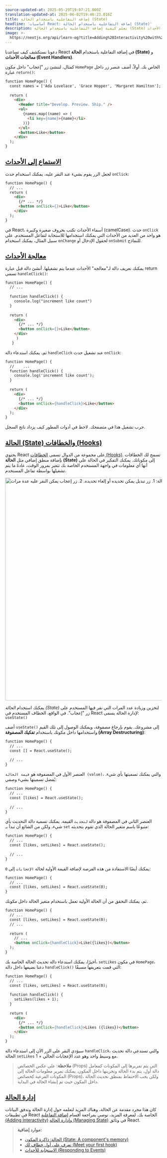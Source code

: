 ```yaml
---
source-updated-at: 2025-05-29T19:07:21.000Z
translation-updated-at: 2025-06-02T19:46:23.016Z
title: إضافة التفاعلية باستخدام الحالة (State)
headline: 'أساسيات React: إضافة التفاعلية باستخدام الحالة (State)'
description: تعلم كيفية إضافة التفاعلية باستخدام الحالة (State) ومستمعي الأحداث (Event Listeners).
image: >-
  https://nextjs.org/api/learn-og?title=Adding%20Interactivity%20with%20State&amp;chapter=7
---
```


دعونا نستكشف كيف تساعدنا React في إضافة التفاعلية باستخدام **الحالة (State)** و **معالجات الأحداث (Event Handlers)**.

كمثال، لننشئ زر "إعجاب" داخل مكون `HomePage` الخاص بك. أولاً، أضف عنصر زر داخل عبارة `return()`:

```html {12} filename="index.html"
function HomePage() {
  const names = ['Ada Lovelace', 'Grace Hopper', 'Margaret Hamilton'];
 
  return (
    <div>
      <Header title="Develop. Preview. Ship." />
      <ul>
        {names.map((name) => (
          <li key={name}>{name}</li>
        ))}
      </ul>
      <button>Like</button>
    </div>
  );
}
```

[الاستماع إلى الأحداث](#listening-to-events)
-------------------------------------------

لجعل الزر يقوم بشيء عند النقر عليه، يمكنك استخدام حدث `onClick`:

```html {6} filename="index.html"
function HomePage() {
  // ...
  return (
    <div>
      {/* ... */}
      <button onClick={}>Like</button>
    </div>
  );
}
```

في React، أسماء الأحداث تكتب بحروف صغيرة وكبيرة (camelCase). حدث `onClick` هو واحد من العديد من الأحداث التي يمكنك استخدامها للاستجابة لتفاعل المستخدم. على سبيل المثال، يمكنك استخدام `onChange` لحقول الإدخال أو `onSubmit` للنماذج.

[معالجة الأحداث](#handling-events)
-----------------------------------

يمكنك تعريف دالة لـ"معالجة" الأحداث عندما يتم تشغيلها. أنشئ دالة قبل عبارة return تسمى `handleClick()`:

```html {4,5,6} filename="index.html"
function HomePage() {
  // ...
 
  function handleClick() {
    console.log("increment like count")
  }
 
  return (
    <div>
      {/* ... */}
	  <button onClick={}>Like</button>
    </div>
     )
   }
```

ثم، يمكنك استدعاء دالة `handleClick` عند تشغيل حدث `onClick`:

```html {10} filename="index.html"
function HomePage() {
  // 	...
  function handleClick() {
    console.log('increment like count');
  }
 
  return (
    <div>
      {/* ... */}
      <button onClick={handleClick}>Like</button>
    </div>
  );
}
```

جرب تشغيل هذا في متصفحك. لاحظ في أدوات المطور كيف يزداد ناتج السجل.

[الحالة (State) والخطافات (Hooks)](#state-and-hooks)
-----------------------------------

يحتوي React على مجموعة من الدوال تسمى [الخطافات (Hooks)](https://react.dev/learn). تسمح لك الخطافات بإضافة منطق إضافي مثل **الحالة (State)** إلى مكوناتك. يمكنك التفكير في الحالة على أنها أي معلومات في واجهة المستخدم الخاصة بك تتغير بمرور الوقت، عادةً ما يتم تشغيلها بواسطة تفاعل المستخدم.

<Image
  alt="مثالان مختلفان للحالة: 1. زر تبديل يمكن تحديده أو إلغاء تحديده. 2. زر إعجاب يمكن النقر عليه عدة مرات."
  srcLight="https://h8DxKfmAPhn8O0p3.public.blob.vercel-storage.com/learn/light/learn-state.png"
  srcDark="https://h8DxKfmAPhn8O0p3.public.blob.vercel-storage.com/learn/dark/learn-state.png"
  width="1600"
  height="714"
/>

يمكنك استخدام _الحالة (State)_ لتخزين وزيادة عدد المرات التي نقر فيها المستخدم على زر "إعجاب". في الواقع، الخطاف المستخدم في React لإدارة الحالة يسمى: `useState()`

أضف `useState()` إلى مشروعك. يقوم بإرجاع مصفوفة، ويمكنك الوصول إلى تلك القيم واستخدامها داخل مكونك باستخدام **تفكيك المصفوفة (Array Destructuring)**:

```html {3} filename="index.html"
function HomePage() {
  // ...
  const [] = React.useState();
 
  // ...
}
```

العنصر الأول في المصفوفة هو `قيمة الحالة (value)`، والتي يمكنك تسميتها بأي شيء. يُفضل تسميتها بشيء وصفي:

```html {3} filename="index.html"
function HomePage() {
  // ...
  const [likes] = React.useState();
 
  // ...
}
```

العنصر الثاني في المصفوفة هو دالة `لتحديث` القيمة. يمكنك تسمية دالة التحديث بأي شيء، ولكن من الشائع أن تبدأ بـ `set` متبوعًا باسم متغير الحالة الذي تقوم بتحديثه:

```html {3} filename="index.html"
function HomePage() {
  // ...
  const [likes, setLikes] = React.useState();
 
  // ...
}
```

يمكنك أيضًا الاستفادة من هذه الفرصة لإضافة القيمة الأولية لحالة `الإعجابات` إلى `0`:

```html {3} filename="index.html"
function HomePage() {
  // ...
  const [likes, setLikes] = React.useState(0);
}
```

ثم، يمكنك التحقق من أن الحالة الأولية تعمل باستخدام متغير الحالة داخل مكونك.

```html {2,7} filename="index.html"
function HomePage() {
  // ...
  const [likes, setLikes] = React.useState(0);
  // ...
 
  return (
    // ...
    <button onClick={handleClick}>Like({likes})</button>
  );
}
```

أخيرًا، يمكنك استدعاء دالة تحديث الحالة الخاصة بك، `setLikes` في مكون `HomePage`، دعنا نضيفها داخل دالة `handleClick()` التي قمت بتعريفها مسبقًا:

```html {6} filename="index.html"
function HomePage() {
  // ...
  const [likes, setLikes] = React.useState(0);
 
  function handleClick() {
    setLikes(likes + 1);
  }
 
  return (
    <div>
      {/* ... */}
      <button onClick={handleClick}>Likes ({likes})</button>
    </div>
  );
}
```

سيؤدي النقر على الزر الآن إلى استدعاء دالة `handleClick`، والتي تستدعي دالة تحديث الحالة `setLikes` مع وسيط واحد وهو عدد الإعجابات الحالي + 1.

> **ملاحظة**: على عكس الخصائص (Props) التي يتم تمريرها إلى المكونات كمعامل دالة أول، يتم بدء الحالة وتخزينها داخل المكون. يمكنك تمرير معلومات الحالة إلى المكونات الفرعية كخصائص (Props)، ولكن يجب الاحتفاظ بمنطق تحديث الحالة داخل المكون حيث تم إنشاء الحالة في البداية.

[إدارة الحالة](#managing-state)
---------------------------------

كان هذا مجرد مقدمة عن الحالة، وهناك المزيد لتعلمه حول إدارة الحالة وتدفق البيانات في تطبيقات React الخاصة بك. لمعرفة المزيد، نوصي بمراجعة أقسام [إضافة التفاعلية (Adding Interactivity)](https://react.dev/learn/adding-interactivity) و[إدارة الحالة (Managing State)](https://react.dev/learn/managing-state) في وثائق React.

> **موارد إضافية:**
> 
> *   [الحالة: ذاكرة المكون (State: A component's memory)](https://react.dev/learn/state-a-components-memory)
> *   [تعرف على أول خطاف لك (Meet your first hook)](https://react.dev/learn/state-a-components-memory#meet-your-first-hook)
> *   [الاستجابة للأحداث (Responding to Events)](https://react.dev/learn/responding-to-events)